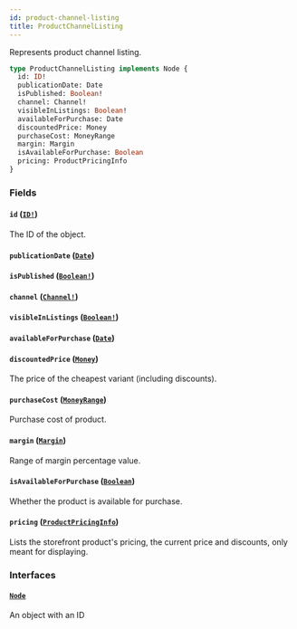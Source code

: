 ```yaml
---
id: product-channel-listing
title: ProductChannelListing
---
```


Represents product channel listing.

```graphql
type ProductChannelListing implements Node {
  id: ID!
  publicationDate: Date
  isPublished: Boolean!
  channel: Channel!
  visibleInListings: Boolean!
  availableForPurchase: Date
  discountedPrice: Money
  purchaseCost: MoneyRange
  margin: Margin
  isAvailableForPurchase: Boolean
  pricing: ProductPricingInfo
}
```

### Fields

#### `id` ([`ID!`](/developer/api-reference/scalars/id.mdx))

The ID of the object.

#### `publicationDate` ([`Date`](/developer/api-reference/scalars/date.mdx))

#### `isPublished` ([`Boolean!`](/developer/api-reference/scalars/boolean.mdx))

#### `channel` ([`Channel!`](/developer/api-reference/objects/channel.mdx))

#### `visibleInListings` ([`Boolean!`](/developer/api-reference/scalars/boolean.mdx))

#### `availableForPurchase` ([`Date`](/developer/api-reference/scalars/date.mdx))

#### `discountedPrice` ([`Money`](/developer/api-reference/objects/money.mdx))

The price of the cheapest variant (including discounts).

#### `purchaseCost` ([`MoneyRange`](/developer/api-reference/objects/money-range.mdx))

Purchase cost of product.

#### `margin` ([`Margin`](/developer/api-reference/objects/margin.mdx))

Range of margin percentage value.

#### `isAvailableForPurchase` ([`Boolean`](/developer/api-reference/scalars/boolean.mdx))

Whether the product is available for purchase.

#### `pricing` ([`ProductPricingInfo`](/developer/api-reference/objects/product-pricing-info.mdx))

Lists the storefront product's pricing, the current price and discounts, only meant for displaying.

### Interfaces

#### [`Node`](/developer/api-reference/interfaces/node.mdx)

An object with an ID
